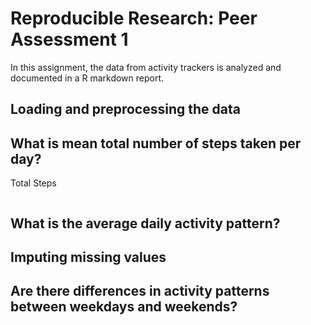 # Reproducible Research: Peer Assessment 1
In this assignment, the data from activity trackers is analyzed and documented
in a R markdown report.

## Loading and preprocessing the data



## What is mean total number of steps taken per day?

Total Steps
```r

```

## What is the average daily activity pattern?



## Imputing missing values



## Are there differences in activity patterns between weekdays and weekends?
